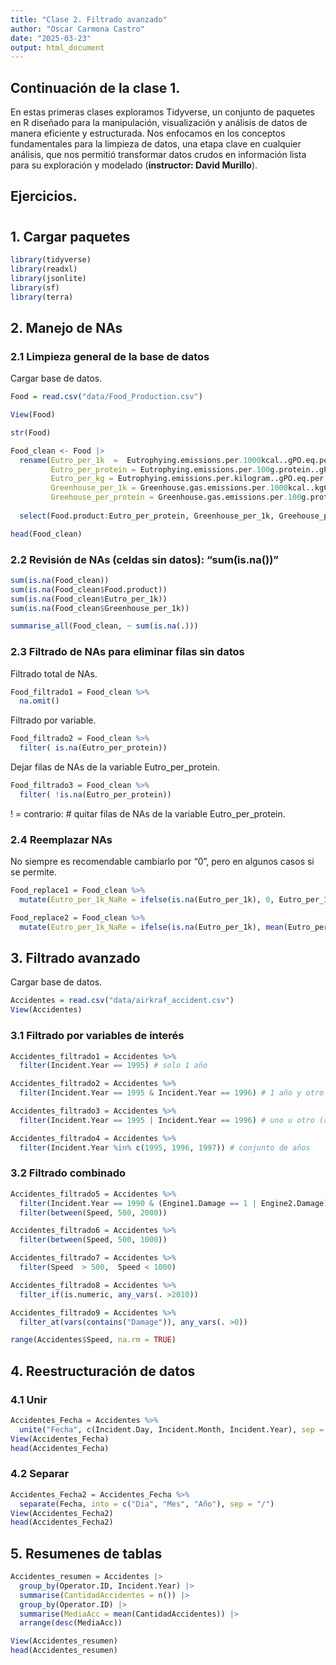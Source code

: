 ---
title: "Clase 2. Filtrado avanzado"
author: "Oscar Carmona Castro"
date: "2025-03-23"
output: html_document
---

## Continuación de la clase 1.

En estas primeras clases exploramos Tidyverse, un conjunto de paquetes en R diseñado para la manipulación, visualización y análisis de datos de manera eficiente y estructurada. Nos enfocamos en los conceptos fundamentales para la limpieza de datos, una etapa clave en cualquier análisis, que nos permitió transformar datos crudos en información lista para su exploración y modelado (**instructor: David Murillo**).

## Ejercicios.


# { .tabset}
## 1. Cargar paquetes
```{r, message=FALSE, warning=FALSE}
library(tidyverse)
library(readxl)
library(jsonlite)
library(sf)
library(terra)
```


## 2. Manejo de NAs { .tabset}

### 2.1 Limpieza general de la base de datos
Cargar base de datos.
```{r}
Food = read.csv("data/Food_Production.csv")
```

```{r}
View(Food)
```

```{r}
str(Food)
```

```{r}
Food_clean <- Food |>
  rename(Eutro_per_1k  =  Eutrophying.emissions.per.1000kcal..gPO.eq.per.1000kcal.,
         Eutro_per_protein = Eutrophying.emissions.per.100g.protein..gPO.eq.per.100.grams.protein.,
         Eutro_per_kg = Eutrophying.emissions.per.kilogram..gPO.eq.per.kilogram.,
         Greenhouse_per_1k = Greenhouse.gas.emissions.per.1000kcal..kgCO.eq.per.1000kcal.,
         Greehouse_per_protein = Greenhouse.gas.emissions.per.100g.protein..kgCO.eq.per.100g.protein.) |>
  
  select(Food.product:Eutro_per_protein, Greenhouse_per_1k, Greehouse_per_protein)
```

```{r}
head(Food_clean)
```

### 2.2 Revisión de NAs (celdas sin datos): "sum(is.na())"
```{r}
sum(is.na(Food_clean))
sum(is.na(Food_clean$Food.product))
sum(is.na(Food_clean$Eutro_per_1k))
sum(is.na(Food_clean$Greenhouse_per_1k))
```

```{r}
summarise_all(Food_clean, ~ sum(is.na(.)))
```

### 2.3 Filtrado de NAs para eliminar filas sin datos

Filtrado total de NAs.
```{r}
Food_filtrado1 = Food_clean %>%
  na.omit()
```

Filtrado por variable.
```{r}
Food_filtrado2 = Food_clean %>%
  filter( is.na(Eutro_per_protein))
```

Dejar filas de NAs de la variable Eutro_per_protein.
```{r}
Food_filtrado3 = Food_clean %>%
  filter( !is.na(Eutro_per_protein))
```

! = contrario: # quitar filas de NAs de la variable Eutro_per_protein.

### 2.4 Reemplazar NAs
No siempre es recomendable cambiarlo por "0", pero en algunos casos si se permite.
```{r}
Food_replace1 = Food_clean %>%
  mutate(Eutro_per_1k_NaRe = ifelse(is.na(Eutro_per_1k), 0, Eutro_per_1k))
```

```{r}
Food_replace2 = Food_clean %>%
  mutate(Eutro_per_1k_NaRe = ifelse(is.na(Eutro_per_1k), mean(Eutro_per_1k, na.rm = TRUE), Eutro_per_1k))
```



## 3. Filtrado avanzado { .tabset}

Cargar base de datos.
```{r}
Accidentes = read.csv("data/airkraf_accident.csv")
View(Accidentes)
```

### 3.1 Filtrado por variables de interés
```{r}
Accidentes_filtrado1 = Accidentes %>%
  filter(Incident.Year == 1995) # solo 1 año
```

```{r}
Accidentes_filtrado2 = Accidentes %>%
  filter(Incident.Year == 1995 & Incident.Year == 1996) # 1 año y otro año
```

```{r}
Accidentes_filtrado3 = Accidentes %>%
  filter(Incident.Year == 1995 | Incident.Year == 1996) # uno u otro (ambos)
```

```{r}
Accidentes_filtrado4 = Accidentes %>%
  filter(Incident.Year %in% c(1995, 1996, 1997)) # conjunto de años
```

### 3.2 Filtrado combinado
```{r}
Accidentes_filtrado5 = Accidentes %>%
  filter(Incident.Year == 1990 & (Engine1.Damage == 1 | Engine2.Damage)) %>%
  filter(between(Speed, 500, 2000))
```

```{r}
Accidentes_filtrado6 = Accidentes %>%
  filter(between(Speed, 500, 1000))   
```

```{r}
Accidentes_filtrado7 = Accidentes %>%
  filter(Speed  > 500,  Speed < 1000)
```

```{r}
Accidentes_filtrado8 = Accidentes %>%
  filter_if(is.numeric, any_vars(. >2010))
```

```{r}
Accidentes_filtrado9 = Accidentes %>%
  filter_at(vars(contains("Damage")), any_vars(. >0))
```

```{r}
range(Accidentes$Speed, na.rm = TRUE)
```

## 4. Reestructuración de datos { .tabset}
### 4.1 Unir
```{r}
Accidentes_Fecha = Accidentes %>%
  unite("Fecha", c(Incident.Day, Incident.Month, Incident.Year), sep = "/")
View(Accidentes_Fecha)
head(Accidentes_Fecha)
```

### 4.2 Separar
```{r}
Accidentes_Fecha2 = Accidentes_Fecha %>%
  separate(Fecha, into = c("Dia", "Mes", "Año"), sep = "/")
View(Accidentes_Fecha2)
head(Accidentes_Fecha2)
```


## 5. Resumenes de tablas
```{r}
Accidentes_resumen = Accidentes |>
  group_by(Operator.ID, Incident.Year) |>
  summarise(CantidadAccidentes = n()) |>
  group_by(Operator.ID) |>
  summarise(MediaAcc = mean(CantidadAccidentes)) |>
  arrange(desc(MediaAcc))
```

```{r}
View(Accidentes_resumen)
head(Accidentes_resumen)
```

